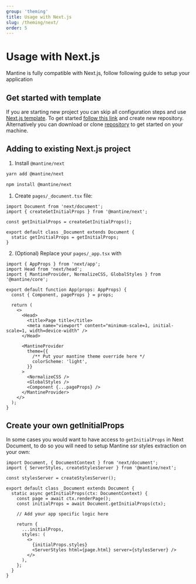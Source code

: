 ```yaml
---
group: 'theming'
title: Usage with Next.js
slug: /theming/next/
order: 5
---
```


# Usage with Next.js

Mantine is fully compatible with Next.js, follow following guide to setup your application

## Get started with template

If you are starting new project you can skip all configuration steps and use [Next.js template](https://github.com/mantinedev/mantine-next-template).
To get started [follow this link](https://github.com/mantinedev/mantine-next-template/generate) and create new repository.
Alternatively you can download or clone [repository](https://github.com/mantinedev/mantine-next-template) to get started on your machine.

## Adding to existing Next.js project

1. Install `@mantine/next`

```bash
yarn add @mantine/next

npm install @mantine/next
```

1. Create `pages/_document.tsx` file:

```tsx
import Document from 'next/document';
import { createGetInitialProps } from '@mantine/next';

const getInitialProps = createGetInitialProps();

export default class _Document extends Document {
  static getInitialProps = getInitialProps;
}
```

2. (Optional) Replace your `pages/_app.tsx` with

```tsx
import { AppProps } from 'next/app';
import Head from 'next/head';
import { MantineProvider, NormalizeCSS, GlobalStyles } from '@mantine/core';

export default function App(props: AppProps) {
  const { Component, pageProps } = props;

  return (
    <>
      <Head>
        <title>Page title</title>
        <meta name="viewport" content="minimum-scale=1, initial-scale=1, width=device-width" />
      </Head>

      <MantineProvider
        theme={{
          /** Put your mantine theme override here */
          colorScheme: 'light',
        }}
      >
        <NormalizeCSS />
        <GlobalStyles />
        <Component {...pageProps} />
      </MantineProvider>
    </>
  );
}
```

## Create your own getInitialProps

In some cases you would want to have access to `getInitialProps` in Next Document,
to do so you will need to setup Mantine ssr styles extraction on your own:

```tsx
import Document, { DocumentContext } from 'next/document';
import { ServerStyles, createStylesServer } from '@mantine/next';

const stylesServer = createStylesServer();

export default class _Document extends Document {
  static async getInitialProps(ctx: DocumentContext) {
    const page = await ctx.renderPage();
    const initialProps = await Document.getInitialProps(ctx);

    // Add your app specific logic here

    return {
      ...initialProps,
      styles: (
        <>
          {initialProps.styles}
          <ServerStyles html={page.html} server={stylesServer} />
        </>
      ),
    };
  }
}
```
